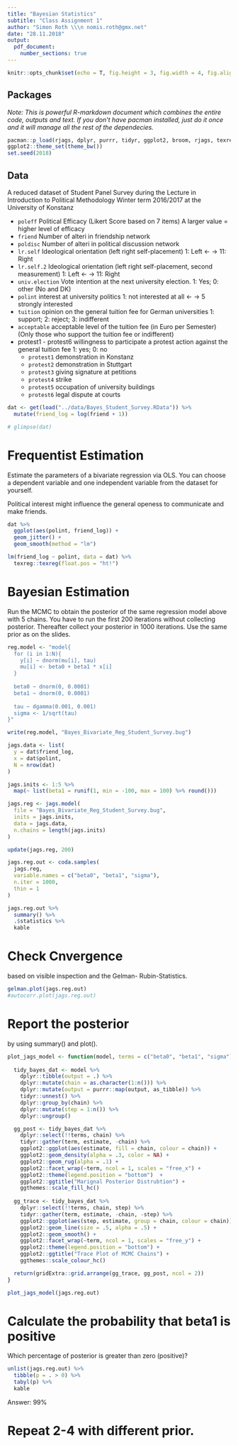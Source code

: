 ```yaml
---
title: "Bayesian Statistics"
subtitle: "Class Assignment 1"
author: "Simon Roth \\\n nomis.roth@gmx.net"
date: "28.11.2018"
output: 
  pdf_document:
    number_sections: true
---
```



```r
knitr::opts_chunk$set(echo = T, fig.height = 3, fig.width = 4, fig.align = "center")
```


## Packages {-}

*Note: This is powerful R-markdown document which combines the entire code, outputs and text. If you don't have pacman installed, just do it once and it will manage all the rest of the dependecies.*

```r
pacman::p_load(rjags, dplyr, purrr, tidyr, ggplot2, broom, rjags, texreg, ggthemes, janitor, knitr)
ggplot2::theme_set(theme_bw())
set.seed(2018)
```


## Data {-}

A reduced dataset of Student Panel Survey during the Lecture in Introduction to Political Methodology Winter term 2016/2017 at the University of Konstanz 

* `poleff` Political Efficacy (Likert Score based on 7 items) A larger value = higher level of efficacy
* `friend` Number of alteri in friendship network
* `poldisc` Number of alteri in political discussion network
* `lr.self` Ideological orientation (left right self-placement) 1: Left <- -> 11: Right
* `lr.self.2` Ideological orientation (left right self-placement, second measurement) 1: Left <- -> 11: Right
* `univ.election` Vote intention at the next university election. 1: Yes; 0: other (No and DK)
* `polint` interest at university politics 1: not interested at all <- -> 5 strongly interested
* `tuition` opinion on the general tuition fee for German universities 1: support; 2: reject; 3: indifferent
* `acceptable` acceptable level of the tuition fee (in Euro per Semester) (Only those who support the tuition fee or indifferent)
* protest1 - protest6 willingness to participate a protest action against the general tuition fee 1: yes; 0: no
    + `protest1` demonstration in Konstanz 
    + `protest2` demonstration in Stuttgart 
    + `protest3` giving signature at petitions 
    + `protest4` strike 
    + `protest5` occupation of university buildings 
    + `protest6` legal dispute at courts


```r
dat <- get(load("../data/Bayes_Student_Survey.RData")) %>% 
  mutate(friend_log = log(friend + 1))

# glimpse(dat)
```


# Frequentist Estimation

Estimate the parameters of a bivariate regression via OLS. You can choose a dependent variable and one independent variable from the dataset for yourself.

Political interest might influence the general openess to communicate and make friends. 


```r
dat %>% 
  ggplot(aes(polint, friend_log)) +
  geom_jitter() +
  geom_smooth(method = "lm")

lm(friend_log ~ polint, data = dat) %>% 
  texreg::texreg(float.pos = "ht!")
```


# Bayesian Estimation

Run the MCMC to obtain the posterior of the same regression model above with 5 chains. You have to run the first 200 iterations without collecting posterior. Thereafter collect your posterior in 1000 iterations. Use the same prior as on the slides. 


```r
reg.model <- "model{
  for (i in 1:N){
    y[i] ~ dnorm(mu[i], tau)
    mu[i] <- beta0 + beta1 * x[i]
  }
  
  beta0 ~ dnorm(0, 0.0001)
  beta1 ~ dnorm(0, 0.0001) 
  
  tau ~ dgamma(0.001, 0.001) 
  sigma <- 1/sqrt(tau)
}"

write(reg.model, "Bayes_Bivariate_Reg_Student_Survey.bug")
```


```r
jags.data <- list(
  y = dat$friend_log,
  x = dat$polint,
  N = nrow(dat)
)

jags.inits <- 1:5 %>% 
  map(~ list(beta1 = runif(1, min = -100, max = 100) %>% round()))

jags.reg <- jags.model(
  file = "Bayes_Bivariate_Reg_Student_Survey.bug",
  inits = jags.inits,
  data = jags.data, 
  n.chains = length(jags.inits)
)
```


```r
update(jags.reg, 200)

jags.reg.out <- coda.samples(
  jags.reg,
  variable.names = c("beta0", "beta1", "sigma"),
  n.iter = 1000, 
  thin = 1
)

jags.reg.out %>% 
  summary() %>% 
  .$statistics %>% 
  kable
```

# Check Cnvergence 

based on visible inspection and the Gelman- Rubin-Statistics.

```r
gelman.plot(jags.reg.out)
#autocorr.plot(jags.reg.out)
```

# Report the posterior 

by using summary() and plot().

```r
plot_jags_model <- function(model, terms = c("beta0", "beta1", "sigma")){
  
  tidy_bayes_dat <- model %>% 
    dplyr::tibble(output = .) %>% 
    dplyr::mutate(chain = as.character(1:n())) %>%
    dplyr::mutate(output = purrr::map(output, as_tibble)) %>% 
    tidyr::unnest() %>% 
    dplyr::group_by(chain) %>% 
    dplyr::mutate(step = 1:n()) %>% 
    dplyr::ungroup()

  gg_post <- tidy_bayes_dat %>%   
    dplyr::select(!!terms, chain) %>% 
    tidyr::gather(term, estimate, -chain) %>% 
    ggplot2::ggplot(aes(estimate, fill = chain, colour = chain)) +
    ggplot2::geom_density(alpha = .3, color = NA) +
    ggplot2::geom_rug(alpha = .1) +
    ggplot2::facet_wrap(~term, ncol = 1, scales = "free_x") +
    ggplot2::theme(legend.position = "bottom")  +
    ggplot2::ggtitle("Marignal Posterior Distrubtion") +
    ggthemes::scale_fill_hc()
  
  gg_trace <- tidy_bayes_dat %>%   
    dplyr::select(!!terms, chain, step) %>% 
    tidyr::gather(term, estimate, -chain, -step) %>% 
    ggplot2::ggplot(aes(step, estimate, group = chain, colour = chain)) +
    ggplot2::geom_line(size = .5, alpha = .5) +
    ggplot2::geom_smooth() +
    ggplot2::facet_wrap(~term, ncol = 1, scales = "free_y") +
    ggplot2::theme(legend.position = "bottom") +
    ggplot2::ggtitle("Trace Plot of MCMC Chains") +
    ggthemes::scale_colour_hc()

  return(gridExtra::grid.arrange(gg_trace, gg_post, ncol = 2))
}

plot_jags_model(jags.reg.out)
```

# Calculate the probability that beta1 is positive

Which percentage of posterior is greater than zero (positive)?

```r
unlist(jags.reg.out) %>% 
  tibble(p = . > 0) %>% 
  tabyl(p) %>% 
  kable
```

Answer: 99% 


# Repeat 2-4 with different prior.

